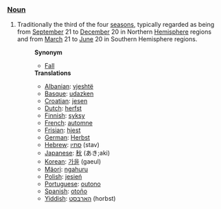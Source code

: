===[[Noun]]===
# Traditionally the third of the four [[season]]s, typically regarded as being from [[September]] 21 to [[December]] 20 in Northern [[Hemisphere]] regions and from [[March]] 21 to [[June]] 20 in Southern Hemisphere regions.
#:'''Synonym'''
#:*[[Fall]]
#:'''Translations'''
#:*[[Albanian]]: [[vjeshtë]]
#:*[[Basque]]: [[udazken]]
#:*[[Croatian]]: [[jesen]]
#:*[[Dutch]]: [[herfst]]
#:*[[Finnish]]: [[syksy]]
#:*[[French]]: [[automne]]
#:*[[Frisian]]: [[hjest]]
#:*[[German]]: [[Herbst]]
#:*[[Hebrew]]: [[סתיו]] (stav)
#:*[[Japanese]]: [[秋]] (あき;aki)
#:*[[Korean]]: [[가을]] (gaeul)
#:*[[Mäori]]: [[ngahuru]]
#:*[[Polish]]: [[jesień]]
#:*[[Portuguese]]: [[outono]]
#:*[[Spanish]]: [[otoño]]
#:*[[Yiddish]]: [[האַרבּסט]] (horbst)